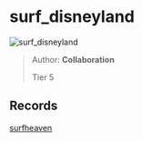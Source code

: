 
# surf_disneyland

![surf_disneyland](https://raw.githubusercontent.com/Sayt123/SurfMapPics/Maps-and-bonuses/csgo/surf_disneyland.jpg)

> Author: **Collaboration**
>
> Tier 5

## Records

[surfheaven](https://surfheaven.eu/map/surf_disneyland)
